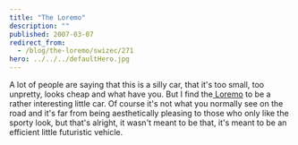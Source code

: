 ```yaml
---
title: "The Loremo"
description: ""
published: 2007-03-07
redirect_from:
  - /blog/the-loremo/swizec/271
hero: ../../../defaultHero.jpg
---
```


A lot of people are saying that this is a silly car, that it's too small, too unpretty, looks cheap and what have you. But I find the[ Loremo](http://loremo.com/) to be a rather interesting little car. Of course it's not what you normally see on the road and it's far from being aesthetically pleasing to those who only like the sporty look, but that's alright, it wasn't meant to be that, it's meant to be an efficient little futuristic vehicle.
